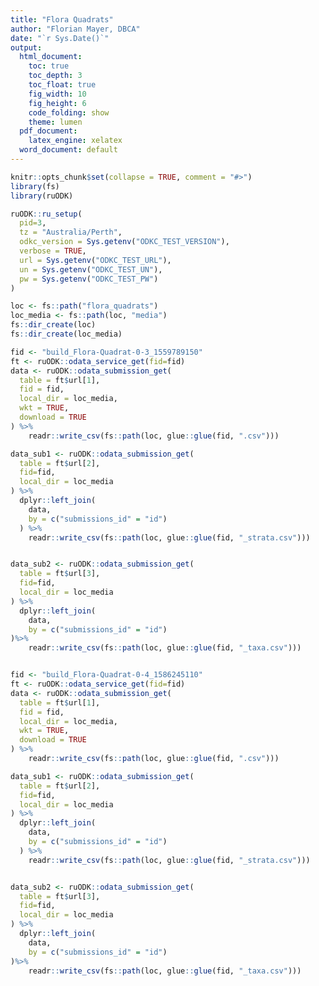 ```yaml
---
title: "Flora Quadrats"
author: "Florian Mayer, DBCA"
date: "`r Sys.Date()`"
output:
  html_document:
    toc: true
    toc_depth: 3
    toc_float: true
    fig_width: 10
    fig_height: 6
    code_folding: show
    theme: lumen
  pdf_document:
    latex_engine: xelatex
  word_document: default
---
```


```r
knitr::opts_chunk$set(collapse = TRUE, comment = "#>")
library(fs)
library(ruODK)

ruODK::ru_setup(
  pid=3,
  tz = "Australia/Perth",
  odkc_version = Sys.getenv("ODKC_TEST_VERSION"),
  verbose = TRUE,
  url = Sys.getenv("ODKC_TEST_URL"),
  un = Sys.getenv("ODKC_TEST_UN"),
  pw = Sys.getenv("ODKC_TEST_PW")
)

loc <- fs::path("flora_quadrats")
loc_media <- fs::path(loc, "media")
fs::dir_create(loc)
fs::dir_create(loc_media)

fid <- "build_Flora-Quadrat-0-3_1559789150"
ft <- ruODK::odata_service_get(fid=fid)
data <- ruODK::odata_submission_get(
  table = ft$url[1],
  fid = fid,
  local_dir = loc_media,
  wkt = TRUE,
  download = TRUE
) %>%
    readr::write_csv(fs::path(loc, glue::glue(fid, ".csv")))

data_sub1 <- ruODK::odata_submission_get(
  table = ft$url[2],
  fid=fid,
  local_dir = loc_media
) %>%
  dplyr::left_join(
    data,
    by = c("submissions_id" = "id")
  ) %>%
    readr::write_csv(fs::path(loc, glue::glue(fid, "_strata.csv")))


data_sub2 <- ruODK::odata_submission_get(
  table = ft$url[3],
  fid=fid,
  local_dir = loc_media
) %>%
  dplyr::left_join(
    data,
    by = c("submissions_id" = "id")
)%>%
    readr::write_csv(fs::path(loc, glue::glue(fid, "_taxa.csv")))


fid <- "build_Flora-Quadrat-0-4_1586245110"
ft <- ruODK::odata_service_get(fid=fid)
data <- ruODK::odata_submission_get(
  table = ft$url[1],
  fid = fid,
  local_dir = loc_media,
  wkt = TRUE,
  download = TRUE
) %>%
    readr::write_csv(fs::path(loc, glue::glue(fid, ".csv")))

data_sub1 <- ruODK::odata_submission_get(
  table = ft$url[2],
  fid=fid,
  local_dir = loc_media
) %>%
  dplyr::left_join(
    data,
    by = c("submissions_id" = "id")
  ) %>%
    readr::write_csv(fs::path(loc, glue::glue(fid, "_strata.csv")))


data_sub2 <- ruODK::odata_submission_get(
  table = ft$url[3],
  fid=fid,
  local_dir = loc_media
) %>%
  dplyr::left_join(
    data,
    by = c("submissions_id" = "id")
)%>%
    readr::write_csv(fs::path(loc, glue::glue(fid, "_taxa.csv")))
```
